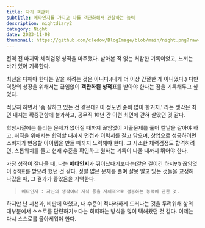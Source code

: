 ```yaml
---
title: 자기 객관화
subtitle: 메타인지를 가지고 나를 객관화해서 관찰하는 능력
description: nightdiary2
category: Night
date: 2023-11-08
thumbnail: https://github.com/cledow/BlogImage/blob/main/night.png?raw=true
---
```


전역 전 마지막 체력검정 성적을 마주했다. 받아본 적 없는 처참한 기록이었고, 느끼는 바가 있어 기록한다.

최선을 다해야 한다는 말을 하려는 것은 아니다.(내게 더 이상 간절한 게 아니었다.)
다만 역량의 성장을 위해서는 끊임없이 **객관화된 성적표**를 받아야 한다는 점을 기록해두고 싶었다.

적당히 하면서 '좀 잘하고 있는 것 같은데? 이 정도면 준비 많이 한거지.' 라는 생각은 최면 내지는 
확증편향에 불과하고, 공무직 10년 간 이런 최면에 갇혀 살았던 것 같다.

학창시절에는 틀리는 문제가 없어질 때까지 끊임없이 기출문제를 풀어 칼날을 갈아야 하고,
취직을 위해서는 합격할 때까지 면접과 이력서를 갈고 닦으며,
창업으로 성공하려면 소비자가 반응할 아이템을 만들 때까지 노력해야 한다.
그 사소한 체력검정도 합격하려면, 스톱워치를 들고 현재 수준을 확인하고 원하는 기록이 나올 때까지 
뛰어야 한다.

가장 성적이 잘나올 때, 나는 **메타인지**가 뛰어났다기보다는(같은 결이긴 하지만) 끊임없이
`성적표`를 받으려 했던 것 같다. 정말 많은 문제를 풀며 잘못 알고 있는 것들을 교정해 나갔을 때, 
그 결과가 좋았음을 기억한다.

> `메타인지 : 자신의 생각이나 지식 등을 자체적으로 검증하는 능력에 관한 것.`

하지만 난 시선과, 비판에 약했고, 내 수준이 적나라하게 드러나는 것을 두려워해 삶의 대부분에서 스스로를 
단련하기보다는 회피하는 방식을 많이 택해왔던 것 같다. 이제는 다시 스스로를 몰아세워야 한다.
